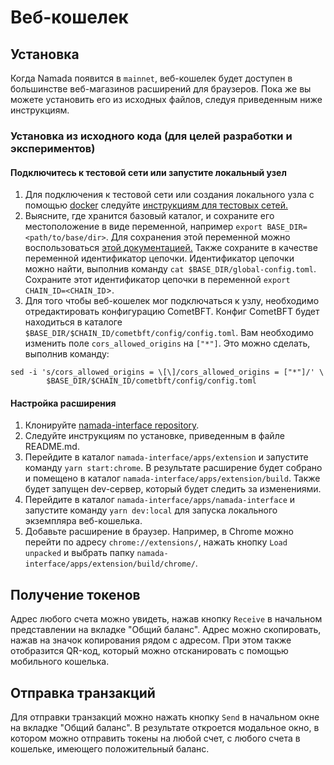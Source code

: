 # Веб-кошелек

## Установка

Когда Namada появится в `mainnet`, веб-кошелек будет доступен в большинстве веб-магазинов расширений для браузеров. Пока же вы можете установить его из исходных файлов, следуя приведенным ниже инструкциям.

### Установка из исходного кода (для целей разработки и экспериментов)

#### Подключитесь к тестовой сети или запустите локальный узел

1. Для подключения к тестовой сети или создания локального узла с помощью [docker](../../networks/testnets.mdx) следуйте [инструкциям для тестовых сетей.](../../introduction/install/docker.mdx)
2. Выясните, где хранится базовый каталог, и сохраните его местоположение в виде переменной, например `export BASE_DIR=<path/to/base/dir>`. Для сохранения этой переменной можно воспользоваться [этой документацией.](../../networks/testnets/migrating-testnets.mdx#after-v0153) Также сохраните в качестве переменной идентификатор цепочки. Идентификатор цепочки можно найти, выполнив команду `cat $BASE_DIR/global-config.toml`. Сохраните этот идентификатор цепочки в переменной `export CHAIN_ID=<CHAIN_ID`>.
3. Для того чтобы веб-кошелек мог подключаться к узлу, необходимо отредактировать конфигурацию CometBFT. Конфиг CometBFT будет находиться в каталоге `$BASE_DIR/$CHAIN_ID/cometbft/config/config.toml`. Вам необходимо изменить поле `cors_allowed_origins` на `["*"]`. Это можно сделать, выполнив команду:

```
sed -i 's/cors_allowed_origins = \[\]/cors_allowed_origins = ["*"]/' \
        $BASE_DIR/$CHAIN_ID/cometbft/config/config.toml
```

#### Настройка расширения

1. Клонируйте [namada-interface repository](https://github.com/anoma/namada-interface).
2. Следуйте инструкциям по установке, приведенным в файле README.md.
3. Перейдите в каталог `namada-interface/apps/extension` и запустите команду `yarn start:chrome`. В результате расширение будет собрано и помещено в каталог `namada-interface/apps/extension/build`. Также будет запущен dev-сервер, который будет следить за изменениями.
4. Перейдите в каталог `namada-interface/apps/namada-interface` и запустите команду `yarn dev:local` для запуска локального экземпляра веб-кошелька.
5. Добавьте расширение в браузер. Например, в Chrome можно перейти по адресу `chrome://extensions/`, нажать кнопку `Load unpacked` и выбрать папку `namada-interface/apps/extension/build/chrome/`.

## Получение токенов

Адрес любого счета можно увидеть, нажав кнопку `Receive` в начальном представлении на вкладке "Общий баланс". Адрес можно скопировать, нажав на значок копирования рядом с адресом. При этом также отобразится QR-код, который можно отсканировать с помощью мобильного кошелька.

## Отправка транзакций

Для отправки транзакций можно нажать кнопку `Send` в начальном окне на вкладке "Общий баланс". В результате откроется модальное окно, в котором можно отправить токены на любой счет, с любого счета в кошельке, имеющего положительный баланс.